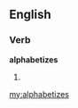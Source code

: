 ==English==

===Verb===
'''alphabetizes'''

# {{third-person singular of|[[alphabetize]]}}

[[my:alphabetizes]]